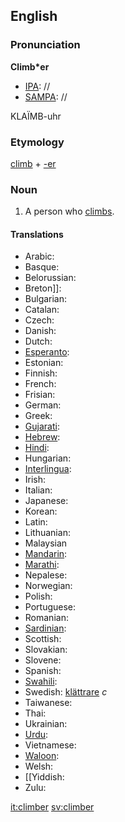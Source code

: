 ==English==
===Pronunciation===

'''Climb*er'''
*[[IPA]]: //
*[[SAMPA]]: //
KLA&Iuml;MB-uhr
===Etymology===

[[climb]] + [[-er]]

=== Noun ===
#A person who [[climb]]s.


====Translations====

*Arabic:
*Basque:
*Belorussian:
*Breton]]:
*Bulgarian:
*Catalan:
*Czech:
*Danish:
*Dutch:
*[[Esperanto]]:
*Estonian:
*Finnish:
*French:
*Frisian:
*German:
*Greek:
*[[Gujarati]]:
*[[Hebrew]]:
*[[Hindi]]:
*Hungarian:
*[[Interlingua]]:
*Irish:
*Italian:
*Japanese:
*Korean:
*Latin:
*Lithuanian:
*Malaysian
*[[Mandarin]]:
*[[Marathi]]:
*Nepalese:
*Norwegian:
*Polish:
*Portuguese:
*Romanian:
*[[Sardinian]]:
*Scottish:
*Slovakian:
*Slovene:
*Spanish:
*[[Swahili]]:
*Swedish: [[klättrare]] ''c''
*Taiwanese:
*Thai:
*Ukrainian:
*[[Urdu]]:
*Vietnamese:
*[[Waloon]]:
*Welsh:
*[[Yiddish:
*Zulu:

[[it:climber]]
[[sv:climber]]
